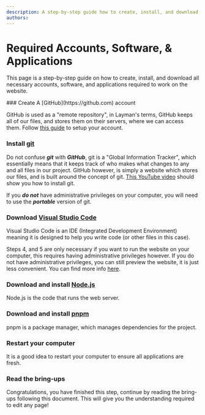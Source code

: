 ```yaml
---
description: A step-by-step guide how to create, install, and download all necessary accounts, software, and applications required to work on the website.
authors: 
---
```


# Required Accounts, Software, & Applications

This page is a step-by-step guide on how to create, install, and download all necessary accounts, software, and applications required to work on the website.

<Steps>
### Create A [GitHub](https://github.com) account

GitHub is used as a "remote repository", in Layman's terms, GitHub keeps all of our files, and stores them on their servers, where we can access them.
Follow [this guide](https://docs.github.com/en/get-started/start-your-journey/creating-an-account-on-github) to setup your account.

### Install [git](https://git-scm.com/downloads)

Do not confuse ***git*** with ***GitHub***, git is a "Global Information Tracker", which essentially means that it keeps track of who makes what changes to any and all files in our project. GitHub however, is simply a website which stores our files, and is built around the concept of git.
[This YouTube video](https://youtu.be/lt9oDAvpG4I?t=47&si=M7gvBus8g-FXsEFT) should show you how to install git.

<Callout type="info">If you ***do not*** have administrative privileges on your computer, you will need to use the ***portable*** version of git.</Callout>

### Download [Visual Studio Code](https://code.visualstudio.com/)

Visual Studio Code is an IDE (Integrated Development Environment) meaning it is designed to help you write code (or other files in this case).

<Callout type="info">Steps 4, and 5 are only necessary if you want to run the website on your computer, this requires having administrative privileges however. If you do not have administrative privileges, you can still preview the website, it is just less convenient. You can find more info [here](##7-creating-a-pull-request--previewing-your-changes).</Callout>

### Download and install [Node.js](https://nodejs.org/en)

Node.js is the code that runs the web server.

### Download and install [pnpm](https://pnpm.io/installation)

pnpm is a package manager, which manages dependencies for the project.

### Restart your computer

It is a good idea to restart your computer to ensure all applications are fresh.

### Read the bring-ups

Congratulations, you have finished this step, continue by reading the bring-ups following this document.
This will give you the understanding required to edit any page!

</Steps>